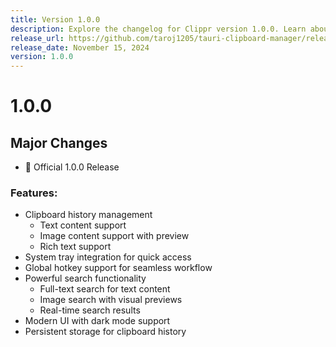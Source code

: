 ```yaml
---
title: Version 1.0.0
description: Explore the changelog for Clippr version 1.0.0. Learn about the latest features, bug fixes, and improvements.
release_url: https://github.com/taroj1205/tauri-clipboard-manager/releases/tag/v1.0.0
release_date: November 15, 2024
version: 1.0.0
---
```


# 1.0.0

## Major Changes

- 🎉 Official 1.0.0 Release

### Features:

- Clipboard history management
  - Text content support
  - Image content support with preview
  - Rich text support
- System tray integration for quick access
- Global hotkey support for seamless workflow
- Powerful search functionality
  - Full-text search for text content
  - Image search with visual previews
  - Real-time search results
- Modern UI with dark mode support
- Persistent storage for clipboard history
